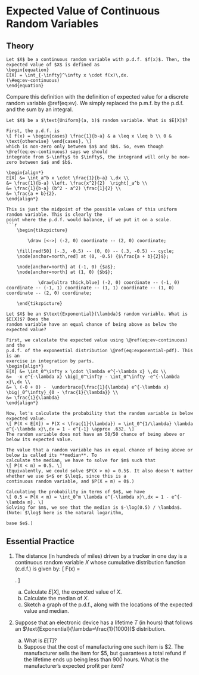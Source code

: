 # Expected Value of Continuous Random Variables {#ev-continuous}
  
## Theory {-}

```definition
Let $X$ be a continuous random variable with p.d.f. $f(x)$. Then, the 
expected value of $X$ is defined as 
\begin{equation}
E[X] = \int_{-\infty}^\infty x \cdot f(x)\,dx.
(\#eq:ev-continuous)
\end{equation}
```
Compare this definition with the definition of expected value for a discrete random 
variable \@ref(eq:ev). We simply replaced the p.m.f. by the p.d.f. and 
the sum by an integral.

```example
Let $X$ be a $\text{Uniform}(a, b)$ random variable. What is $E[X]$?
  
First, the p.d.f. is 
\[ f(x) = \begin{cases} \frac{1}{b-a} & a \leq x \leq b \\ 0 & \text{otherwise} \end{cases}, \] 
which is non-zero only between $a$ and $b$. So, even though \@ref(eq:ev-continuous) says we should 
integrate from $-\infty$ to $\infty$, the integrand will only be non-zero between $a$ and $b$.

\begin{align*}
E[X] &= \int_a^b x \cdot \frac{1}{b-a} \,dx \\
&= \frac{1}{b-a} \left. \frac{x^2}{2}  \right]_a^b \\
&= \frac{1}{b-a} (b^2 - a^2) \frac{1}{2} \\
&= \frac{a + b}{2}.
\end{align*}

This is just the midpoint of the possible values of this uniform random variable. This is clearly the 
point where the p.d.f. would balance, if we put it on a scale.
```r
	\begin{tikzpicture}
	
		\draw [<->] (-2, 0) coordinate -- (2, 0) coordinate;

    \fill[red!50] (-.3, -0.5) -- (0, 0) -- (.3, -0.5) -- cycle;
    \node[anchor=north,red] at (0, -0.5) {$\frac{a + b}{2}$};

    \node[anchor=north] at (-1, 0) {$a$};
    \node[anchor=north] at (1, 0) {$b$};
		
			\draw[ultra thick,blue] (-2, 0) coordinate -- (-1, 0) coordinate -- (-1, 1) coordinate -- (1, 1) coordinate -- (1, 0) coordinate -- (2, 0) coordinate;
	
	\end{tikzpicture}
```

```example
Let $X$ be an $\text{Exponential}(\lambda)$ random variable. What is $E[X]$? Does the 
random variable have an equal chance of being above as below the expected value?
  
First, we calculate the expected value using \@ref(eq:ev-continuous) and the 
p.d.f. of the exponential distribution \@ref(eq:exponential-pdf). This is an 
exercise in integration by parts.
\begin{align*}
E[X] &= \int_0^\infty x \cdot \lambda e^{-\lambda x} \,dx \\
&=  -x e^{-\lambda x} \big|_0^\infty - \int_0^\infty -e^{-\lambda x}\,dx \\
&= \ (-0 + 0) -  \underbrace{\frac{1}{\lambda} e^{-\lambda x} \big|_0^\infty}_{0 - \frac{1}{\lambda}} \\
&= \frac{1}{\lambda}
\end{align*}

Now, let's calculate the probability that the random variable is below expected value.
\[ P(X < E[X]) = P(X < \frac{1}{\lambda}) = \int_0^{1/\lambda} \lambda e^{-\lambda x}\,dx = 1 - e^{-1} \approx .632. \]
The random variable does not have an 50/50 chance of being above or below its expected value.

The value that a random variable has an equal chance of being above or below is called its **median**. To 
calculate the median, we have to solve for $m$ such that 
\[ P(X < m) = 0.5. \]
(Equivalently, we could solve $P(X > m) = 0.5$. It also doesn't matter whether we use $<$ or $\leq$, since this is a 
continuous random variable, and $P(X = m) = 0$.)

Calculating the probability in terms of $m$, we have 
\[ 0.5 = P(X < m) = \int_0^m \lambda e^{-\lambda x}\,dx = 1 - e^{-\lambda m}. \]
Solving for $m$, we see that the median is $-\log(0.5) / \lambda$. (Note: $\log$ here is the natural logarithm, 
                                                                    base $e$.)
```


## Essential Practice {-}

1. The distance (in hundreds of miles) driven by a trucker in one day is a continuous
random variable $X$ whose cumulative distribution function (c.d.f.) is given by: 
\[ F(x) = \begin{cases} 0 & x < 0 \\ x^3 / 216 & 0 \leq x \leq 6 \\ 1 & x > 6 \end{cases}. \]

    a. Calculate $E[X]$, the expected value of $X$.
    b. Calculate the median of $X$.
    c. Sketch a graph of the p.d.f., along with the locations of the expected value and median.

2. Suppose that an electronic device has a lifetime $T$ (in hours) that follows 
an $\text{Exponential}(\lambda=\frac{1}{1000})$ distribution.

    a. What is $E[T]$?
    b. Suppose that the cost of manufacturing one such item is $2. The manufacturer sells 
    the item for $5, but guarantees a total refund if the lifetime ends up being less than 900 hours. 
    What is the manufacturer's expected profit per item?

